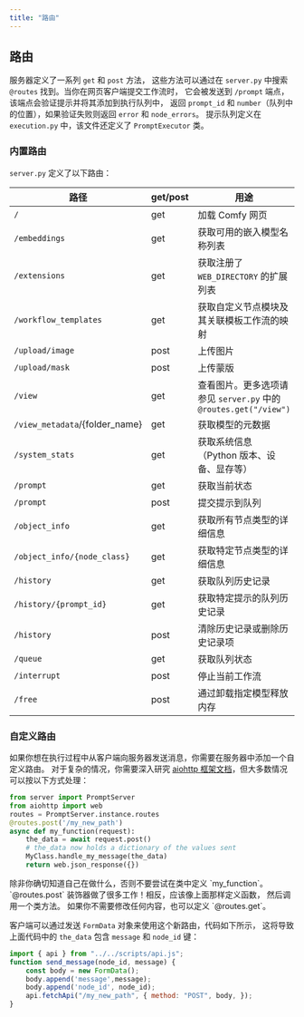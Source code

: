 ```yaml
---
title: "路由"
---
```


## 路由

服务器定义了一系列 `get` 和 `post` 方法，
这些方法可以通过在 `server.py` 中搜索 `@routes` 找到。当你在网页客户端提交工作流时，
它会被发送到 `/prompt` 端点，该端点会验证提示并将其添加到执行队列中，
返回 `prompt_id` 和 `number`（队列中的位置），如果验证失败则返回 `error` 和 `node_errors`。
提示队列定义在 `execution.py` 中，该文件还定义了 `PromptExecutor` 类。

### 内置路由

`server.py` 定义了以下路由：

| 路径                           | get/post | 用途                                                              |
| ------------------------------ | -------- | ---------------------------------------------------------------- |
| `/`                            | get      | 加载 Comfy 网页                                                   |
| `/embeddings`                  | get      | 获取可用的嵌入模型名称列表                                           |
| `/extensions`                  | get      | 获取注册了 `WEB_DIRECTORY` 的扩展列表                               |
| `/workflow_templates`          | get      | 获取自定义节点模块及其关联模板工作流的映射                              |
| `/upload/image`                | post     | 上传图片                                                          |
| `/upload/mask`                 | post     | 上传蒙版                                                          |
| `/view`                        | get      | 查看图片。更多选项请参见 `server.py` 中的 `@routes.get("/view")`      |
| `/view_metadata`/{folder_name} | get      | 获取模型的元数据                                                    |
| `/system_stats`                | get      | 获取系统信息（Python 版本、设备、显存等）                              |
| `/prompt`                      | get      | 获取当前状态                                                       |
| `/prompt`                      | post     | 提交提示到队列                                                     |
| `/object_info`                 | get      | 获取所有节点类型的详细信息                                           |
| `/object_info/{node_class}`    | get      | 获取特定节点类型的详细信息                                           |
| `/history`                     | get      | 获取队列历史记录                                                   |
| `/history/{prompt_id}`         | get      | 获取特定提示的队列历史记录                                           |
| `/history`                     | post     | 清除历史记录或删除历史记录项                                          |
| `/queue`                       | get      | 获取队列状态                                                       |
| `/interrupt`                   | post     | 停止当前工作流                                                     |
| `/free`                        | post     | 通过卸载指定模型释放内存                                             |  

### 自定义路由

如果你想在执行过程中从客户端向服务器发送消息，你需要在服务器中添加一个自定义路由。
对于复杂的情况，你需要深入研究 [aiohttp 框架文档](https://docs.aiohttp.org/)，但大多数情况可以按以下方式处理：

```Python
from server import PromptServer
from aiohttp import web
routes = PromptServer.instance.routes
@routes.post('/my_new_path')
async def my_function(request):
    the_data = await request.post()
    # the_data now holds a dictionary of the values sent
    MyClass.handle_my_message(the_data)
    return web.json_response({})
```
<Tip>
除非你确切知道自己在做什么，否则不要尝试在类中定义 `my_function`。
`@routes.post` 装饰器做了很多工作！相反，应该像上面那样定义函数，
然后调用一个类方法。
</Tip>

<Tip>
如果你不需要修改任何内容，也可以定义 `@routes.get`。
</Tip>

客户端可以通过发送 `FormData` 对象来使用这个新路由，代码如下所示，
这将导致上面代码中的 `the_data` 包含 `message` 和 `node_id` 键：

```Javascript
import { api } from "../../scripts/api.js";
function send_message(node_id, message) {
    const body = new FormData();
    body.append('message',message);
    body.append('node_id', node_id);
    api.fetchApi("/my_new_path", { method: "POST", body, });
}
```